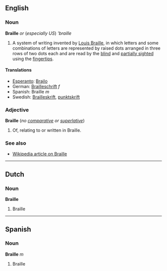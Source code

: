 ==English==
===Noun===
'''Braille''' ''or'' (''especially US'') '''braille''

#A system of writing invented by [[w:Louis Braille|Louis Braille]], in which letters and some combinations of letters are represented by raised dots arranged in three rows of two dots each and are read by the [[blind]] and [[partially sighted]] using the [[fingertip]]s.

====Translations====
*[[Esperanto]]: [[Brajlo]]
*German: [[Brailleschrift]] ''f''
*Spanish: Braille ''m''
*Swedish: [[Brailleskrift]], [[punktskrift]]

===Adjective===
'''Braille''' (''no [[comparative]] or [[superlative]]'')

#Of, relating to or written in Braille.

===See also===
*[[w:Braille|Wikipedia article on Braille]]

----
==Dutch==
===Noun===
'''Braille'''

#Braille

----
==Spanish==
===Noun===
'''Braille''' ''m''

#Braille